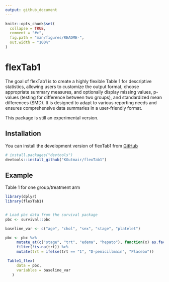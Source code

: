 ```yaml
---
output: github_document
---
```


<!-- README.md is generated from README.Rmd. Please edit that file -->

```r
knitr::opts_chunk$set(
  collapse = TRUE,
  comment = "#>",
  fig.path = "man/figures/README-",
  out.width = "100%"
)
```

# flexTab1

<!-- badges: start -->
<!-- badges: end -->

The goal of flexTab1 is to create a highly flexible Table 1 for descriptive statistics, allowing users to customize the output format, choose appropriate summary measures, and optionally display missing values, p-values (testing for difference between two groups), and standardized mean differences (SMD). It is designed to adapt to various reporting needs and ensures comprehensive data summaries in a user-friendly format.

This package is still an experimental version. 

## Installation

You can install the development version of flexTab1 from [GitHub](https://github.com/KGutmair/flexTab1)

``` r
# install.packages("devtools")
devtools::install_github("KGutmair/flexTab1")
```

## Example

Table 1 for one group/treatment arm

```r
library(dplyr)
library(flexTab1)


# Load pbc data from the survival package
pbc <- survival::pbc

baseline_var <- c("age", "chol", "sex", "stage", "platelet")

pbc <- pbc %>%
     mutate_at(c("stage", "trt", "edema", "hepato"), function(x) as.factor(x)) %>%
     filter(!is.na(trt)) %>%
     mutate(trt = ifelse(trt == "1", "D-penicillmain", "Placebo"))

 Table1_flex(
     data = pbc,
     variables = baseline_var 
   )


```

